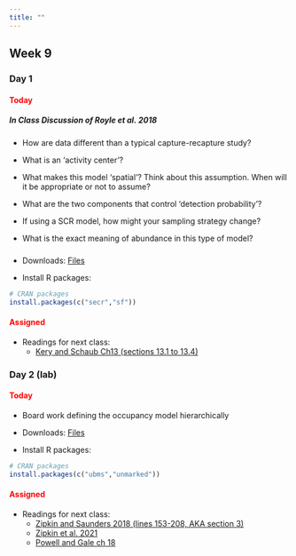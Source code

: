 ```yaml
---
title: ""
---
```


## Week 9

### Day 1

#### [Today]{style="color:red;"}

##### **In Class Discussion of Royle et al. 2018**

- How are data different than a typical capture-recapture study?

- What is an 'activity center'?

- What makes this model 'spatial'? Think about this assumption. When will it be appropriate or not to assume?

- What are the two components that control 'detection probability'?

- If using a SCR model, how might your sampling strategy change?

- What is the exact meaning of abundance in this type of model?

#####

-   Downloads: <a href="/classfiles/scrlab/scrlabfiles.zip">Files</a>


-   Install R packages:

```r
# CRAN packages
install.packages(c("secr","sf"))
```

#### [Assigned]{style="color:red;"}
-   Readings for next class:
    - <a href="/readings/Kery and Schaub Ch13.pdf">Kery and Schaub Ch13 (sections 13.1 to 13.4)</a>


### Day 2 (lab)

#### [Today]{style="color:red;"}

-   Board work defining the occupancy model hierarchically

-   Downloads: <a href="/classfiles/occlab/hbocclab.zip">Files</a>

-   Install R packages:

```r
# CRAN packages
install.packages(c("ubms","unmarked"))
```


#### [Assigned]{style="color:red;"}
- Readings for next class:
  - <a href="/readings/Zipkin and Saunders 2018.pdf">Zipkin and Saunders 2018 (lines 153-208, AKA section 3)</a>
  - <a href="/readings/Zipkin et al. 2021.pdf">Zipkin et al. 2021</a>
  - <a href="/readings/Powell and Gale 2015 Ch 18.pdf">Powell and Gale ch 18</a>


<!-- - Background Reading (not required): -->
  <!-- - <a href="/readings/Borchers and Marques 2017.pdf">Borchers and Marques 2017</a> -->






